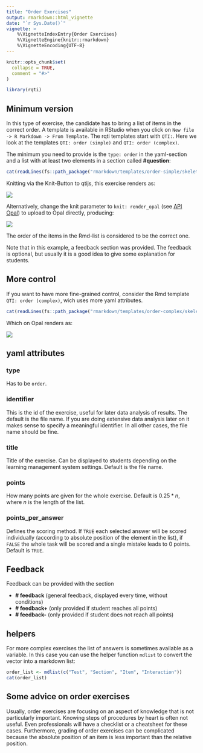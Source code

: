 ```yaml
---
title: "Order Exercises"
output: rmarkdown::html_vignette
date: "`r Sys.Date()`"
vignette: >
    %\VignetteIndexEntry{Order Exercises}
    %\VignetteEngine{knitr::rmarkdown}
    %\VignetteEncoding{UTF-8}
---
```


```r
knitr::opts_chunk$set(
  collapse = TRUE,
  comment = "#>"
)
```

```r
library(rqti)
```

## Minimum version

In this type of exercise, the candidate has to bring a list of items in the correct order. A template is available in RStudio when you click on `New file -> R Markdown -> From Template`. The rqti templates start with `QTI:`. Here we look at the templates `QTI: order (simple)` and `QTI: order (complex)`.

The minimum you need to provide is the `type: order` in the yaml-section and a list with at least two elements in a section called **\#question**:

```r
cat(readLines(fs::path_package("rmarkdown/templates/order-simple/skeleton", "skeleton.Rmd", package = "rqti")), sep = '\n')
```

Knitting via the Knit-Button to qtijs, this exercise renders as:

![](images/order.png)

Alternatively, change the knit parameter to `knit: render_opal` (see [API Opal](api_opal.html)) to upload to Opal directly, producing:

![](images/order-simple.jpg)

The order of the items in the Rmd-list is considered to be the correct one.

Note that in this example, a feedback section was provided. The feedback is
optional, but usually it is a good idea to give some explanation for students.

## More control

If you want to have more fine-grained control, consider the Rmd template `QTI: order (complex)`, wich uses more yaml attributes.

```r
cat(readLines(fs::path_package("rmarkdown/templates/order-complex/skeleton", "skeleton.Rmd", package = "rqti")), sep = '\n')
```

Which on Opal renders as:

![](images/order-complex.jpg)

## yaml attributes

### type

Has to be `order`.

### identifier

This is the id of the exercise, useful for later data analysis of results. The default is the file name. If you are doing extensive data analysis later on it makes sense to
specify a meaningful identifier. In all other cases, the file name should be
fine.

### title

Title of the exercise. Can be displayed to students depending on the learning management system settings. Default is the file name.

### points

How many points are given for the whole exercise. Default is $0.25*n$, where $n$ is the length of the list.

### points_per_answer

Defines the scoring method. If `TRUE` each selected answer will be scored individually (according to absolute position of the element in the list), if `FALSE` the whole task will be scored and a single mistake leads to 0 points. Default is `TRUE`.

## Feedback

Feedback can be provided with the section

-   **\# feedback** (general feedback, displayed every time, without conditions)
-   **\# feedback+** (only provided if student reaches all points)
-   **\# feedback-** (only provided if student does not reach all points)

## helpers

For more complex exercises the list of answers is sometimes available as a variable. In this case you can use the helper function `mdlist` to convert the vector into a markdown list:

```r
order_list <- mdlist(c("Test", "Section", "Item", "Interaction"))
cat(order_list)
```

## Some advice on order exercises 

Usually, order exercises are focusing on an aspect of knowledge that is not particularly important. Knowing steps of procedures by heart is often not useful. Even professionals will have a checklist or a cheatsheet for these cases. Furthermore, grading of order exercises can be complicated because the absolute position of an item is less important than the relative position.
